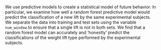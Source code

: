 We use predictive models to create a statistical model of future behavior. In particular, we examine how well a random forest predictive model would predict the classification of a new lift by the same experimental subjects. We separate the data into training and test sets using the variable `num_window` to ensure that a single lift is not in both sets. We find that a random forest model can accurately and 'honestly' predict the classifications of the weight lift type performed by the experimental subjects.
